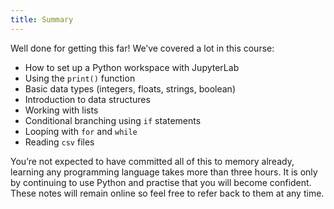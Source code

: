 ```yaml
---
title: Summary
---
```

Well done for getting this far! We've covered a lot in this course:

- How to set up a Python workspace with JupyterLab
- Using the `print()` function
- Basic data types (integers, floats, strings, boolean)
- Introduction to data structures
- Working with lists
- Conditional branching using `if` statements
- Looping with `for` and `while`
- Reading `csv` files

You're not expected to have committed all of this to memory already, learning any programming language takes more than three hours. It is only by continuing to use Python and practise that you will become confident. These notes will remain online so feel free to refer back to them at any time.
